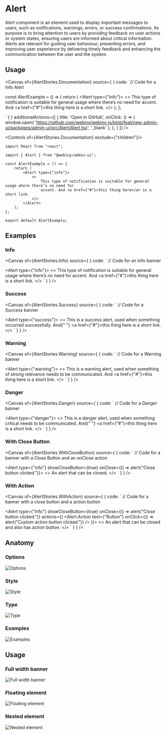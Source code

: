 

<Meta of={AlertStories} />

# Alert

Alert component is an element used to display important messages to users, such as notifications, warnings, errors, or success confirmations. Its purpose is to bring attention to users by providing feedback on user actions or system states, ensuring users are informed about critical information. Alerts are relevant for guiding user behaviour, preventing errors, and improving user experience by delivering timely feedback and enhancing the communication between the user and the system.

## Usage

<Canvas of={AlertStories.Documentation} source={ { code:
`// Code for a Info Alert



const AlertExample = () => {
    return (
        <Alert type={"info"}>
            <>
                This type of notification is suitable for general usage where there’s no need for
                accent. And <a href={"#"}>this thing here</a> is a short link.
            </>
        </Alert>
    );
};


` } }
        additionalActions={[
            {
                title: 'Open in GitHub',
                onClick: () => {
                    window.open(
                        'https://github.com/webiny/webiny-js/blob/feat/new-admin-ui/packages/admin-ui/src/Alert/Alert.tsx',
                        '_blank'
                    );
                },
            }
        ]}
/>

<Controls of={AlertStories.Documentation} exclude={"children"}/>

```tsx
import React from "react";

import { Alert } from "@webiny/admin-ui";

const AlertExample = () => {
    return (
        <Alert type={"info"}>
            <>
                This type of notification is suitable for general usage where there’s no need for
                accent. And <a href={"#"}>this thing here</a> is a short link.
            </>
        </Alert>
    );
};

export default AlertExample;
```

## Examples

### Info

<Canvas of={AlertStories.Info} source={ { code: `
// Code for an Info banner


<Alert type={"info"}>
    <>
        This type of notification is suitable for general usage where there’s no need for
        accent. And <a href={"#"}>this thing here</a> is a short link.
    </>
</Alert>
` } }
/>

### Success

<Canvas of={AlertStories.Success} source={ { code: `
// Code for a Success banner


<Alert type={"success"}>
    <>
        This is a success alert, used when something occurred successfully. And{" "}
        <a href={"#"}>this thing here</a> is a short link.
    </>
</Alert>
` } }
/>


### Warning

<Canvas of={AlertStories.Warning} source={ { code: `
// Code for a Warning banner


<Alert type={"warning"}>
    <>
        This is a warning alert, used when something of strong relevance needs to be
        communicated. And <a href={"#"}>this thing here</a> is a short link.
    </>
</Alert>
` } }
/>

### Danger

<Canvas of={AlertStories.Danger} source={ { code: `
// Code for a Danger banner


<Alert type={"danger"}>
    <>
        This is a danger alert, used when something critical needs to be communicated. And{" "}
        <a href={"#"}>this thing here</a> is a short link.
    </>
</Alert>
` } }
/>

### With Close Button

<Canvas of={AlertStories.WithCloseButton} source={ { code: `
// Code for a banner with a Close Button and an onClose action


<Alert type={"info"} showCloseButton={true} onClose={() => alert("Close button clicked.")}>
    <>
        An alert that can be closed.
    </>
</Alert>
` } }
/>

### With Action

<Canvas of={AlertStories.WithAction} source={ { code: `
// Code for a banner with a close button and a action button


<Alert type={"info"} showCloseButton={true} onClose={() => alert("Close button clicked.")}
        actions={(
            <Alert.Action text={"Button"} onClick={() => alert("Custom action button clicked.")} />
        )}>
    <>
        An alert that can be closed and also has action button.
    </>
</Alert>
` } }
/>

## Anatomy

### Options
<img src="/images/storybook/alert/options.png" alt="Options"/>

### Style
<img src="/images/storybook/alert/style.png" alt="Style"/>

### Type
<img src="/images/storybook/alert/type.png" alt="Type"/>

### Examples
<img src="/images/storybook/alert/examples.png" alt="Examples"/>

## Usage

### Full width banner
<img src="/images/storybook/alert/full-width-banner.png" alt="Full width banner"/>


### Floating element
<img src="/images/storybook/alert/floating-element.png" alt="Floating element"/>

### Nested element
<img src="/images/storybook/alert/nested-element.png" alt="Nested element"/>